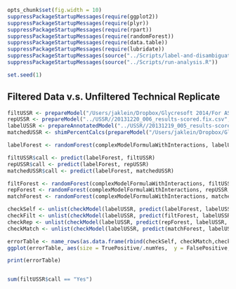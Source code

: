 ```r
opts_chunk$set(fig.width = 10)
suppressPackageStartupMessages(require(ggplot2))
suppressPackageStartupMessages(require(plyr))
suppressPackageStartupMessages(require(rpart))
suppressPackageStartupMessages(require(randomForest))
suppressPackageStartupMessages(require(data.table))
suppressPackageStartupMessages(require(lubridate))
suppressPackageStartupMessages(source("../Scripts/label-and-disambiguate.R"))
suppressPackageStartupMessages(source("../Scripts/run-analysis.R"))

set.seed(1)
```

## Filtered Data v.s. Unfiltered Technical Replicate
```r

filtUSSR <- prepareModel("/Users/jaklein/Dropbox/Glycresoft 2014/For ASMS using glycomics for hypo/20131219_005_results-scored.fix.csv", call =F)
repUSSR <- prepareModel("../USSR//20131220_006_results-scored.fix.csv", call =F)
labelUSSR <- prepareAnnotatedModel("../USSR//20131219_005_results-scored-annotated.fix.csv")
matchedUSSR <- shimPercentCalcs(prepareModel("/Users/jaklein/Dropbox/Glycomics Sandbox/Test Data/Sample outputs for MS2 data/20131219_005_results.fix.csv", call =F))

labelForest <- randomForest(complexModelFormulaWithInteractions, labelUSSR, mtry=6, ntree=5000, importance=T)

filtUSSR$call <- predict(labelForest, filtUSSR)
repUSSR$call <- predict(labelForest, repUSSR)
matchedUSSR$call <- predict(labelForest, matchedUSSR)

filtForest <- randomForest(complexModelFormulaWithInteractions, filtUSSR, mtry=6, ntree=5000, importance=T)
repForest <- randomForest(complexModelFormulaWithInteractions, repUSSR, mtry=6, ntree=5000, importance=T)
matchForest <- randomForest(complexModelFormulaWithInteractions, matchedUSSR, mtry=6, ntree=5000, importance=T)

checkSelf <- unlist(checkModel(labelUSSR, predict(labelForest, labelUSSR, 'prob')))
checkFilt <- unlist(checkModel(labelUSSR, predict(filtForest, labelUSSR, 'prob')))
checkRep <- unlist(checkModel(labelUSSR, predict(repForest, labelUSSR, 'prob')))
checkMatch <- unlist(checkModel(labelUSSR, predict(matchForest, labelUSSR, 'prob')))

errorTable <- name_rows(as.data.frame(rbind(checkSelf, checkMatch,checkFilt, checkRep)))
ggplot(errorTable, aes(size = TruePositive/.numYes,  y = FalsePositive, x = FalseNegative, color = ErrorRate, shape = .rownames)) + geom_point() + scale_size(range = c(4,10))

print(errorTable)


sum(filtUSSR$call == "Yes")
```


